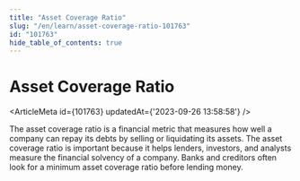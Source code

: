 ```yaml
---
title: "Asset Coverage Ratio"
slug: "/en/learn/asset-coverage-ratio-101763"
id: "101763"
hide_table_of_contents: true
---
```



# Asset Coverage Ratio

<ArticleMeta id={101763} updatedAt={'2023-09-26 13:58:58'} />
<div className='border-solid border-b border-t-0 my-4 border-[var(--ifm-color-gray-300)]' />

The asset coverage ratio is a financial metric that measures how well a company can repay its debts by selling or liquidating its assets. The asset coverage ratio is important because it helps lenders, investors, and analysts measure the financial solvency of a company. Banks and creditors often look for a minimum asset coverage ratio before lending money.
